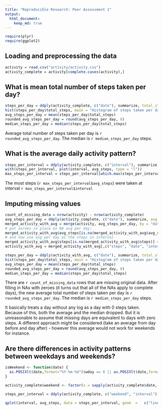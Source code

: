 ```yaml
---
title: "Reproducible Research: Peer Assessment 1"
output: 
  html_document:
    keep_md: true
---
```

```r
require(plyr)
require(ggplot2)
```

## Loading and preprocessing the data
```r
activity = read.csv("activity/activity.csv")
activity_complete = activity[complete.cases(activity),]
```

## What is mean total number of steps taken per day?
```r
steps_per_day = ddply(activity_complete, c("date"), summarize, total_steps = sum(steps))
hist(steps_per_day$total_steps, main = "Histogram of steps taken per day", xlab = "Total steps per day")
avg_steps_per_day = mean(steps_per_day$total_steps)
rounded_avg_steps_per_day = round(avg_steps_per_day, 0)
median_steps_per_day = median(steps_per_day$total_steps)
```
Average total number of steps taken per day is `r rounded_avg_steps_per_day`.
The median is `r median_steps_per_day` steps.

## What is the average daily activity pattern?
```r
steps_per_interval = ddply(activity_complete, c("interval"), summarize, avg_steps = mean(steps))
with(steps_per_interval, plot(interval, avg_steps, type = "l"))
max_steps_per_interval = steps_per_interval[which.max(steps_per_interval$avg_steps), ]
```

The most steps (```r max_steps_per_interval$avg_steps```) were taken at interval ```r max_steps_per_interval$interval```

## Imputing missing values
```r
count_of_missing_data = nrow(activity) - nrow(activity_complete)
avg_steps_per_day = ddply(activity_complete, c("date"), summarize, avg_steps = mean(steps))
merged_activity_with_avg = merge(activity, avg_steps_per_day, by = "date", all.x = TRUE)
# put zeroes in place on NA avg per day:
merged_activity_with_avg$avg_steps[is.na(merged_activity_with_avg$avg_steps)] <- 0
# and now use avg per day as the steps in interval
merged_activity_with_avg$steps[is.na(merged_activity_with_avg$steps)] <- merged_activity_with_avg$avg_steps[is.na(merged_activity_with_avg$steps)]
activity_with_avg = merged_activity_with_avg[,c("steps", "date", "interval")]

steps_per_day = ddply(activity_with_avg, c("date"), summarize, total_steps = sum(steps))
hist(steps_per_day$total_steps, main = "Histogram of steps taken per day", xlab = "Total steps per day")
avg_steps_per_day = mean(steps_per_day$total_steps)
rounded_avg_steps_per_day = round(avg_steps_per_day, 0)
median_steps_per_day = median(steps_per_day$total_steps)

```
There are ```r count_of_missing_data``` rows that are missing original data.
After filling in NAs with zeroes (it turns out that all of the NAs apply to complete days), the new average total number of steps taken per day is `r rounded_avg_steps_per_day`.
The median is `r median_steps_per_day` steps.

It basically treats a day without any log as a day with 0 steps taken. Because of this, both the average and the median dropped. But it is unreasonable to assume that missing days are equivalent to days with zero steps. A different approach might be considered (take an average from day before and day after) - however this average would not work for weekends for instance.

## Are there differences in activity patterns between weekdays and weekends?
```r
isWeekend <- function(date) {
  as.POSIXlt(date,format="%Y-%m-%d")$wday == 0 || as.POSIXlt(date,format="%Y-%m-%d")$wday == 6
}

activity_complete$weekend <- factor(x = sapply(activity_complete$date, isWeekend), levels = c(FALSE, TRUE), labels = c("weekday", "weekend"))

steps_per_interval = ddply(activity_complete, c("weekend", "interval"), summarize, avg_steps = mean(steps))

qplot(interval, avg_steps, data = steps_per_interval, geom  =	c("line"), ylab = "Number of steps")	+ facet_wrap(~ weekend,nrow=2) 
```
